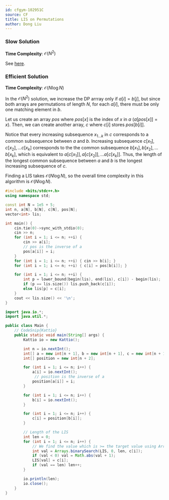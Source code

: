 ```yaml
---
id: cfgym-102951C
source: CF
title: LIS on Permutations
author: Dong Liu
---
```


### Slow Solution

**Time Complexity**: $\mathcal O(N^2)$

See [here](/gold/paths-grids#solution---longest-common-subsequence).

### Efficient Solution

**Time Complexity**: $\mathcal O(N\log N)$

In the $\mathcal O(N^2)$ solution, we increase the DP arrray only if
$a[i] = b[j]$, but since both arrays are permutations of length $N$, for each
$a[i]$, there must be only one matching element in $b$.

Let us create an array $pos$ where $pos[x]$ is the index of $x$ in $a$
($a[pos[x]] = x$). Then, we can create another array, $c$ where $c[i]$ stores
$pos[b[i]]$.

Notice that every increasing subsequence $x_{1 \dots k}$ in $c$ corresponds to a
common subsequence between $a$ and $b$. Increasing subsequence
$c[x_1], c[x_2], \dots c[x_k]$ corresponds to the the common subsequence
$b[x_1], b[x_2], \dots b[x_k]$, which is equivalent to
$a[c[x_1]], a[c[x_2]], \dots a[c[x_k]]$. Thus, the length of the longest common
subsequence between $a$ and $b$ is the longest increasing subsequence of $c$.

Finding a LIS takes $\mathcal O(N\log N)$, so the overall time complexity in
this algorithm is $\mathcal O(N\log N)$.

<LanguageSection>

<CPPSection>

```cpp
#include <bits/stdc++.h>
using namespace std;

const int N = 1e5 + 5;
int n, a[N], b[N], c[N], pos[N];
vector<int> lis;

int main() {
	cin.tie(0)->sync_with_stdio(0);
	cin >> n;
	for (int i = 1; i <= n; ++i) {
		cin >> a[i];
		// pos is the inverse of a
		pos[a[i]] = i;
	}
	for (int i = 1; i <= n; ++i) { cin >> b[i]; }
	for (int i = 1; i <= n; ++i) { c[i] = pos[b[i]]; }

	for (int i = 1; i <= n; ++i) {
		int p = lower_bound(begin(lis), end(lis), c[i]) - begin(lis);
		if (p == lis.size()) lis.push_back(c[i]);
		else lis[p] = c[i];
	}
	cout << lis.size() << '\n';
}
```

</CPPSection>

<JavaSection>

```java
import java.io.*;
import java.util.*;

public class Main {
	// CodeSnip{Kattio}
	public static void main(String[] args) {
		Kattio io = new Kattio();

		int n = io.nextInt();
		int[] a = new int[n + 1], b = new int[n + 1], c = new int[n + 1], LIS = new int[n + 1];
		int[] position = new int[n + 2];

		for (int i = 1; i <= n; i++) {
			a[i] = io.nextInt();
			 // position is the inverse of a
			position[a[i]] = i;
		}

		for (int i = 1; i <= n; i++) {
			b[i] = io.nextInt();
		}

		for (int i = 1; i <= n; i++) {
			c[i] = position[b[i]];
		}

		// Length of the LIS
		int len = 0;
		for (int i = 1; i <= n; i++) {
			// We find the value which is >= the target value using Arrays.binarySearch.
			int val = Arrays.binarySearch(LIS, 0, len, c[i]);
			if (val < 0) val = Math.abs(val + 1);
			LIS[val] = c[i];
			if (val == len) len++;
		}

		io.println(len);
		io.close();
	}
}
```

</JavaSection>

</LanguageSection>
